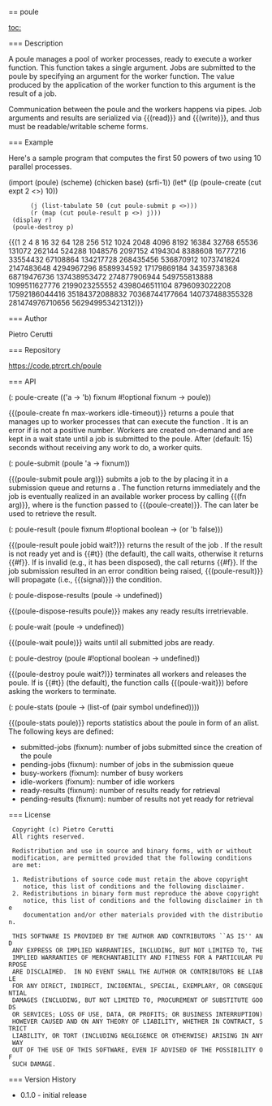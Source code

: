 == poule

[[toc:]]

=== Description

A poule manages a pool of worker processes, ready to execute a worker function. This function takes a single argument. Jobs are submitted to the poule by specifying an argument for the worker function. The value produced by the application of the worker function to this argument is the result of a job.

Communication between the poule and the workers happens via pipes. Job arguments and results are serialized via {{(read)}} and {{(write)}}, and thus must be readable/writable scheme forms.

=== Example

Here's a sample program that computes the first 50 powers of two using 10 parallel processes.

<enscript highlight="scheme">
(import (poule) (scheme) (chicken base) (srfi-1))
(let* ((p (poule-create (cut expt 2 <>) 10))
       (j (list-tabulate 50 (cut poule-submit p <>)))
       (r (map (cut poule-result p <>) j)))
  (display r)
  (poule-destroy p)
</enscript>

{{(1 2 4 8 16 32 64 128 256 512 1024 2048 4096 8192 16384 32768 65536 131072 262144 524288 1048576 2097152 4194304 8388608 16777216 33554432 67108864 134217728 268435456 536870912 1073741824 2147483648 4294967296 8589934592 17179869184 34359738368 68719476736 137438953472 274877906944 549755813888 1099511627776 2199023255552 4398046511104 8796093022208 17592186044416 35184372088832 70368744177664 140737488355328 281474976710656 562949953421312)}}

=== Author

Pietro Cerutti

=== Repository

[[https://code.ptrcrt.ch/poule|https://code.ptrcrt.ch/poule]]

=== API

<procedure>(: poule-create (('a -> 'b) fixnum #!optional fixnum -> poule))</procedure>


{{(poule-create fn max-workers idle-timeout)}} returns a poule that manages up to {{max-workers}} worker processes that can execute the function {{fn}}. It is an error if {{max-workers}} is not a positive number. Workers are created on-demand and are kept in a wait state until a job is submitted to the poule. After {{idle-timeout}} (default: 15) seconds without receiving any work to do, a worker quits.

<procedure>(: poule-submit (poule 'a -> fixnum))</procedure>

{{(poule-submit poule arg)}} submits a job to the {{poule}} by placing it in a submission queue and returns a {{jobid}}. The function returns immediately and the job is eventually realized in an available worker process by calling {{(fn arg)}}, where {{fn}} is the function passed to {{(poule-create)}}. The {{jobid}} can later be used to retrieve the result.

<procedure>(: poule-result (poule fixnum #!optional boolean -> (or 'b false)))</procedure>

{{(poule-result poule jobid wait?)}} returns the result of the job {{jobid}}. If the result is not ready yet and {{wait?}} is {{#t}} (the default), the call waits, otherwise it returns {{#f}}. If {{jobid}} is invalid (e.g., it has been disposed), the call returns {{#f}}. If the job submission resulted in an error condition being raised, {{(poule-result)}} will propagate (i.e., {{(signal)}}) the condition.

<procedure>(: poule-dispose-results (poule -> undefined))</procedure>

{{(poule-dispose-results poule)}} makes any ready results irretrievable.

<procedure>(: poule-wait (poule -> undefined))</procedure>

{{(poule-wait poule)}} waits until all submitted jobs are ready.

<procedure>(: poule-destroy (poule #!optional boolean -> undefined))</procedure>

{{(poule-destroy poule wait?)}} terminates all workers and releases the poule. If {{wait?}} is {{#t}} (the default), the function calls {{(poule-wait}}) before asking the workers to terminate.

<procedure>(: poule-stats (poule -> (list-of (pair symbol undefined))))</procedure>

{{(poule-stats poule)}} reports statistics about the poule in form of an alist. The following keys are defined:

* submitted-jobs (fixnum): number of jobs submitted since the creation of the poule
* pending-jobs (fixnum): number of jobs in the submission queue
* busy-workers (fixnum): number of busy workers
* idle-workers (fixnum): number of idle workers
* ready-results (fixnum): number of results ready for retrieval
* pending-results (fixnum): number of results not yet ready for retrieval

=== License

  Copyright (c) Pietro Cerutti
  All rights reserved.
  
  Redistribution and use in source and binary forms, with or without
  modification, are permitted provided that the following conditions
  are met:
  
  1. Redistributions of source code must retain the above copyright
     notice, this list of conditions and the following disclaimer.
  2. Redistributions in binary form must reproduce the above copyright
     notice, this list of conditions and the following disclaimer in the
     documentation and/or other materials provided with the distribution.
  
  THIS SOFTWARE IS PROVIDED BY THE AUTHOR AND CONTRIBUTORS ``AS IS'' AND
  ANY EXPRESS OR IMPLIED WARRANTIES, INCLUDING, BUT NOT LIMITED TO, THE
  IMPLIED WARRANTIES OF MERCHANTABILITY AND FITNESS FOR A PARTICULAR PURPOSE
  ARE DISCLAIMED.  IN NO EVENT SHALL THE AUTHOR OR CONTRIBUTORS BE LIABLE
  FOR ANY DIRECT, INDIRECT, INCIDENTAL, SPECIAL, EXEMPLARY, OR CONSEQUENTIAL
  DAMAGES (INCLUDING, BUT NOT LIMITED TO, PROCUREMENT OF SUBSTITUTE GOODS
  OR SERVICES; LOSS OF USE, DATA, OR PROFITS; OR BUSINESS INTERRUPTION)
  HOWEVER CAUSED AND ON ANY THEORY OF LIABILITY, WHETHER IN CONTRACT, STRICT
  LIABILITY, OR TORT (INCLUDING NEGLIGENCE OR OTHERWISE) ARISING IN ANY WAY
  OUT OF THE USE OF THIS SOFTWARE, EVEN IF ADVISED OF THE POSSIBILITY OF
  SUCH DAMAGE.

=== Version History

* 0.1.0 - initial release
